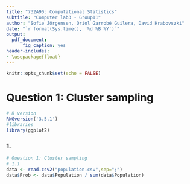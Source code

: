 ```yaml
---
title: "732A90: Computational Statistics"
subtitle: "Computer lab3 - Group11"
author: "Sofie Jörgensen, Oriol Garrobé Guilera, David Hrabovszki"
date: "`r format(Sys.time(), '%d %B %Y')`"
output:
  pdf_document:
      fig_caption: yes
header-includes:
- \usepackage{float}
---
```


```r
knitr::opts_chunk$set(echo = FALSE)
```

# Question 1: Cluster sampling

```r
# R version
RNGversion('3.5.1')
#libraries
library(ggplot2)
```


### 1.

```r
# Question 1: Cluster sampling
# 1.1
data <- read.csv2("population.csv",sep=";")
data$Prob <- data$Population / sum(data$Population)
```

